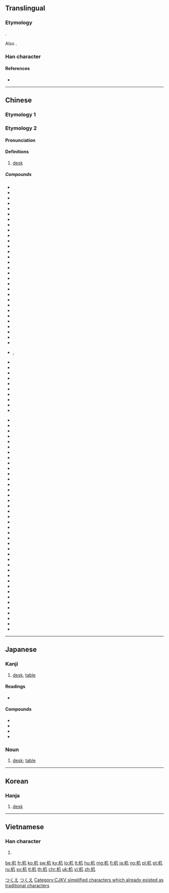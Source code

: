 {{also|機}}
==Translingual==
{{stroke order}}
{{ja-forms|机|机|机/[[機]]}}

===Etymology===
{{Han compound|木|几|c1=s|c2=p|ls=psc}}.

Also {{Han simp|機|f=幾|t=几}}.

===Han character===
{{Han char|rn=75|rad=木|as=02|sn=6|four=47910|canj=DHN|ids=⿰木几}}

====References====
* {{Han ref|kx=0510.120|dkj=14435|hdz=21155.040|uh=673A|ud=26426|bh=C9F3|bd=51699}}

----

==Chinese==

===Etymology 1===
{{zh-see|機||machine}}

===Etymology 2===
{{zh-forms}}

{{rfe|lang=zh}}

====Pronunciation====
{{zh-pron
|m=jī
|c=gei1
|mc=y
|oc=y
|ma=
|cat=n
}}

====Definitions====
{{zh-hanzi}}

# [[desk]]

=====Compounds=====
{{attention|zh|a large part of these are related to machines, rather than desks}}
{{top2}}
* {{l|cmn|机变|tr=jībiàn}}
* {{l|cmn|机播}}
* {{l|cmn|机不可失}}
* {{l|cmn|机舱|tr=jīcāng}}
* {{l|cmn|机场|tr=jīchǎng}}
* {{l|cmn|机车|tr=jīchē}}
* {{l|cmn|机床|tr=jīchuáng}}
* {{l|cmn|机电}}
* {{l|cmn|机动|tr=jīdòng}}
* {{l|cmn|机动车}}
* {{l|cmn|机帆船}}
* {{l|cmn|机房}}
* {{l|cmn|机锋}}
* {{l|cmn|机腹降落}}
* {{l|cmn|机耕}}
* {{l|cmn|机工}}
* {{l|cmn|机构|tr=jīgòu}}
* {{l|cmn|机关|tr=jīguān}}
* {{l|cmn|机关报}}
* {{l|cmn|机关刊物}}
* {{l|cmn|机关枪|tr=jīguānqiāng}}
* {{l|cmn|机徽}}
* {{l|cmn|机会|tr=jīhuì}}
* {{l|cmn|机会主义}}
* {{l|cmn|机件}}
* {{l|cmn|机井}}
* {{l|cmn|机警}}
* {{l|cmn|机具}}
* {{l|cmn|机理}}
* {{l|cmn|机灵|tr=jīlíng}}
* {{l|cmn|机灵鬼}}, {{l|cmn|机灵鬼儿}}
* {{l|cmn|机米}}
* {{l|cmn|机密|tr=jīmì}}
* {{l|cmn|机敏|tr=jīmǐn}}
* {{l|cmn|机谋|tr=jīmóu}}
* {{l|cmn|机能}}
* {{l|cmn|机票|tr=jīpiào}}
* {{l|cmn|机器|tr=jīqì}}
* {{l|cmn|机器翻译}}
* {{l|cmn|机器脚踏车}}
* {{l|cmn|机器人|tr=jīqìrén}}
{{mid2}}
* {{l|cmn|机器油}}
* {{l|cmn|机枪|tr=jīqiāng}}
* {{l|cmn|机巧}}
* {{l|cmn|机群}}
* {{l|cmn|机手}}
* {{l|cmn|机体}}
* {{l|cmn|机务}}
* {{l|cmn|机务段}}
* {{l|cmn|机械|tr=jīxiè}}
* {{l|cmn|机械化|tr=jīxièhuà}}
* {{l|cmn|机械化部队}}
* {{l|cmn|机械利益}}
* {{l|cmn|机械论}}
* {{l|cmn|机械人|tr=jīxièrén}}
* {{l|cmn|机械手}}
* {{l|cmn|机械唯物主义}}
* {{l|cmn|机械效率}}
* {{l|cmn|机械运动}}
* {{l|cmn|机心}}
* {{l|cmn|机型}}
* {{l|cmn|机修}}
* {{l|cmn|机绣}}
* {{l|cmn|机要}}
* {{l|cmn|机翼}}
* {{l|cmn|机宜}}
* {{l|cmn|机油}}
* {{l|cmn|机遇|tr=jīyù}}
* {{l|cmn|机缘}}
* {{l|cmn|机运}}
* {{l|cmn|机长|tr=jīzhǎng}}
* {{l|cmn|机织}}
* {{l|cmn|机制|tr=jīzhì}}
* {{l|cmn|机智|tr=jīzhì}}
* {{l|cmn|机杼}}
* {{l|cmn|机子}}
* {{l|cmn|机组}}
* {{l|cmn|手机|tr=shǒujī}}
* {{l|cmn|贴标机|tr=tiēbiāojī||marker pen}}
* {{l|cmn|玄机|tr=xuánjī}}
* {{l|cmn|照相机|tr=zhàoxiàngjī}}
{{bottom}}

----

==Japanese==

===Kanji===
{{ja-kanji|grade=6|rs=木02}}

# [[desk]], [[table]]

====Readings====
* {{ja-readings|goon=[[き]] (ki)|kanon=[[き]] (ki)|kun=[[つくえ]] (tsukue)}}

====Compounds====
* {{ja-r|机下|きか}}
* {{ja-r|机上|きじょう}}
* {{ja-r|机辺|きへん}}
* {{ja-r|経机|きょうつくえ}}

===Noun===
{{ja-noun|つくえ}}

# [[desk]]; [[table]]

[[Category:Japanese basic words|つくえ]]
[[Category:ja:Furniture|つくえ]]

----

==Korean==

===Hanja===
{{ko-hanja|hangeul=[[궤]]|eumhun=|rv=gwe|mr=kwe|y=kwey}}

# [[desk]]

----

==Vietnamese==

===Han character===
{{vi-readings|rs=木02|hanviet=cơ}}

# {{defn|lang=vi|sort=木02}}

[[Category:CJKV simplified characters which already existed as traditional characters]]

[[be:机]]
[[fr:机]]
[[ko:机]]
[[sw:机]]
[[ky:机]]
[[lo:机]]
[[lt:机]]
[[hu:机]]
[[mg:机]]
[[fj:机]]
[[ja:机]]
[[no:机]]
[[pl:机]]
[[pt:机]]
[[ru:机]]
[[sv:机]]
[[tl:机]]
[[th:机]]
[[chr:机]]
[[uk:机]]
[[vi:机]]
[[zh:机]]